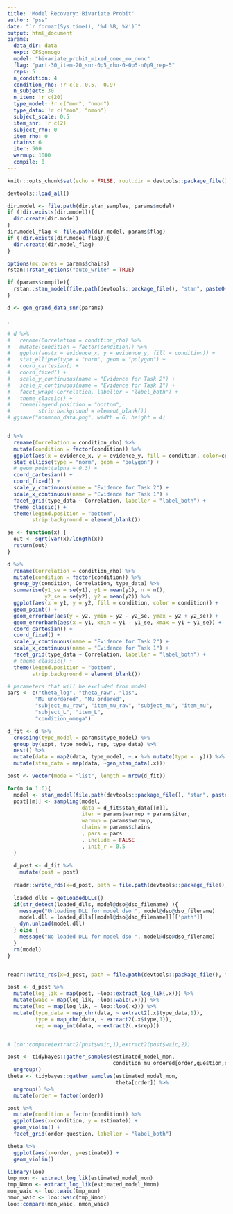 ```yaml
---
title: 'Model Recovery: Bivariate Probit'
author: "pss"
date: "`r format(Sys.time(), '%d %B, %Y')`"
output: html_document
params:
  data_dir: data
  expt: CFSgonogo
  model: "bivariate_probit_mixed_onec_mo_nonc"
  flag: "part-30_item-20_snr-0p5_rho-0-0p5-n0p9_rep-5"
  reps: 5
  n_condition: 4
  condition_rho: !r c(0, 0.5, -0.9) 
  n_subject: 30
  n_item: !r c(20)
  type_model: !r c("mon", "nmon")
  type_data: !r c("mon", "nmon")
  subject_scale: 0.5
  item_snr: !r c(2)
  subject_rho: 0
  item_rho: 0
  chains: 6
  iter: 500
  warmup: 1000
  compile: 0
---
```


```r
knitr::opts_chunk$set(echo = FALSE, root.dir = devtools::package_file(), message = FALSE, warning = FALSE, fig.width = 7, fig.asp = 1, cache = FALSE, cache.path = paste0(file.path(devtools::package_file(), "output", "cache", params$model, params$flag, params$participant), .Platform$file.sep), fig.path = paste0(file.path(devtools::package_file(), "output", "figures", params$model, params$flag), .Platform$file.sep) )

devtools::load_all()

dir.model <- file.path(dir.stan_samples, params$model)
if (!dir.exists(dir.model)){
  dir.create(dir.model)
}
dir.model_flag <- file.path(dir.model, params$flag)
if (!dir.exists(dir.model_flag)){
  dir.create(dir.model_flag)
}

options(mc.cores = params$chains)
rstan::rstan_options("auto_write" = TRUE)

if (params$compile){
  rstan::stan_model(file.path(devtools::package_file(), "stan", paste0(params$model, ".stan")))
}

d <- gen_grand_data_snr(params)
```


.
```r

# d %>%
#   rename(Correlation = condition_rho) %>%
#   mutate(condition = factor(condition)) %>%
#   ggplot(aes(x = evidence_x, y = evidence_y, fill = condition)) +
#   stat_ellipse(type = "norm", geom = "polygon") +
#   coord_cartesian() +
#   coord_fixed() +
#   scale_y_continuous(name = "Evidence for Task 2") +
#   scale_x_continuous(name = "Evidence for Task 1") +
#   facet_wrap(~Correlation, labeller = "label_both") +
#   theme_classic() +
#   theme(legend.position = "bottom",
#         strip.background = element_blank()) 
# ggsave("nonmono_data.png", width = 6, height = 4)


d %>%
  rename(Correlation = condition_rho) %>%
  mutate(condition = factor(condition)) %>%
  ggplot(aes(x = evidence_x, y = evidence_y, fill = condition, color=condition)) +
  stat_ellipse(type = "norm", geom = "polygon") +
  # geom_point(alpha = 0.3) +
  coord_cartesian() +
  coord_fixed() +
  scale_y_continuous(name = "Evidence for Task 2") +
  scale_x_continuous(name = "Evidence for Task 1") +
  facet_grid(type_data ~ Correlation, labeller = "label_both") +
  theme_classic() +
  theme(legend.position = "bottom",
        strip.background = element_blank()) 
```


```r
se <- function(x) {
  out <- sqrt(var(x)/length(x))
  return(out)
}

d %>%
  rename(Correlation = condition_rho) %>%
  mutate(condition = factor(condition)) %>%
  group_by(condition, Correlation, type_data) %>%
  summarise(y1_se = se(y1), y1 = mean(y1), n = n(), 
            y2_se = se(y2), y2 = mean(y2)) %>%
  ggplot(aes(x = y1, y = y2, fill = condition, color = condition)) +
  geom_point() +
  geom_errorbar(aes(y = y2, ymin = y2 - y2_se, ymax = y2 + y2_se)) +
  geom_errorbarh(aes(x = y1, xmin = y1 - y1_se, xmax = y1 + y1_se)) +
  coord_cartesian() +
  coord_fixed() +
  scale_y_continuous(name = "Evidence for Task 2") +
  scale_x_continuous(name = "Evidence for Task 1") +
  facet_grid(type_data ~ Correlation, labeller = "label_both") +
  # theme_classic() +
  theme(legend.position = "bottom",
        strip.background = element_blank()) 
```

```r

# parameters that will be excluded from model
pars <- c("theta_log", "theta_raw", "lps",
         "Mu_unordered", "Mu_ordered",
         "subject_mu_raw", "item_mu_raw", "subject_mu", "item_mu",
         "subject_L", "item_L",
         "condition_omega")

d_fit <- d %>% 
  crossing(type_model = params$type_model) %>%
  group_by(expt, type_model, rep, type_data) %>%
  nest() %>%
  mutate(data = map2(data, type_model, ~.x %>% mutate(type = .y))) %>%
  mutate(stan_data = map(data, ~gen_stan_data(.x)))

```


```r
  
post <- vector(mode = "list", length = nrow(d_fit))

for(m in 1:6){
  model <- stan_model(file.path(devtools::package_file(), "stan", paste0(params$model, ".stan")))
  post[[m]] <- sampling(model, 
                        data = d_fit$stan_data[[m]], 
                        iter = params$warmup + params$iter,
                        warmup = params$warmup,
                        chains = params$chains
                        , pars = pars
                        , include = FALSE
                        , init_r = 0.5
  )
  
  d_post <- d_fit %>%
    mutate(post = post)
  
  readr::write_rds(x=d_post, path = file.path(devtools::package_file(), "output", "stan_samples", params$model, params$flag, glue::glue("data_post-{m}.rds")))
  
  loaded_dlls = getLoadedDLLs()
  if(str_detect(loaded_dlls, model@dso@dso_filename) ){
    message("Unloading DLL for model dso ", model@dso@dso_filename)
    model.dll = loaded_dlls[[model@dso@dso_filename]][['path']]
    dyn.unload(model.dll)
  } else {
    message("No loaded DLL for model dso ", model@dso@dso_filename)
  }
  rm(model)
}


readr::write_rds(x=d_post, path = file.path(devtools::package_file(), "output", "stan_samples", params$model, params$flag, "data_post.rds"))

```


```r

post <- d_post %>%
  mutate(log_lik = map(post, ~loo::extract_log_lik(.x))) %>%
  mutate(waic = map(log_lik, ~loo::waic(.x))) %>%
  mutate(loo = map(log_lik, ~ loo::loo(.x))) %>%
  mutate(type_data = map_chr(data, ~ extract2(.x$type_data,1)),
         type = map_chr(data, ~ extract2(.x$type,1)),
         rep = map_int(data, ~ extract2(.x$rep)))


# loo::compare(extract2(post$waic,1),extract2(post$waic,2))
```


```r

post <- tidybayes::gather_samples(estimated_model_mon,
                                  condition_mu_ordered[order,question,condition]) %>%
  ungroup()
theta <- tidybayes::gather_samples(estimated_model_mon,
                                   theta[order]) %>%
  ungroup() %>%
  mutate(order = factor(order))

post %>%
  mutate(condition = factor(condition)) %>%
  ggplot(aes(x=condition, y = estimate)) +
  geom_violin() +
  facet_grid(order~question, labeller = "label_both")

theta %>%
  ggplot(aes(x=order, y=estimate)) +
  geom_violin() 
```


```r
library(loo)
tmp_mon <- extract_log_lik(estimated_model_mon)
tmp_Nmon <- extract_log_lik(estimated_model_Nmon)
mon_waic <- loo::waic(tmp_mon)
nmon_waic <- loo::waic(tmp_Nmon)
loo::compare(mon_waic, nmon_waic)
```


